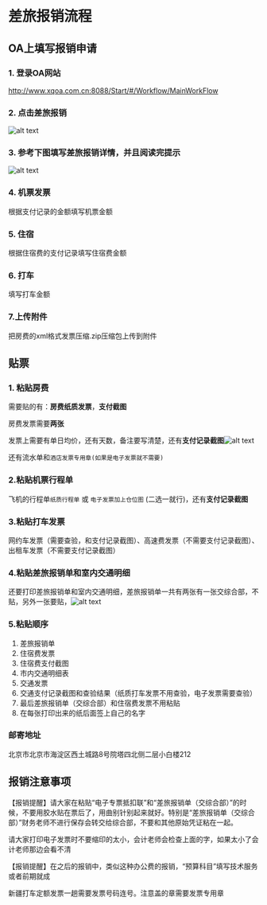 # 差旅报销流程

## OA上填写报销申请

### 1. 登录OA网站

http://www.xqoa.com.cn:8088/Start/#/Workflow/MainWorkFlow

### 2. 点击差旅报销

![alt text](./image-1.png)

### 3. 参考下图填写差旅报销详情，并且阅读完提示

![alt text](./image.png)

### 4. 机票发票

根据支付记录的金额填写机票金额

### 5. 住宿

根据住宿费的支付记录填写住宿费金额

### 6. 打车

填写打车金额

### 7.上传附件

把房费的xml格式发票压缩.zip压缩包上传到附件

## 贴票

### 1. 粘贴房费

需要贴的有：**房费纸质发票**，**支付截图**

房费发票需要**两张**

发票上需要有单日均价，还有天数，备注要写清楚，还有**支付记录截图**![alt text](./image-2.png)

还有流水单和`酒店发票专用章(如果是电子发票就不需要)`

### 2.粘贴机票行程单

飞机的行程单`纸质行程单` 或 `电子发票加上仓位图` (二选一就行)，还有**支付记录截图**

### 3.粘贴打车发票

网约车发票（需要查验，和支付记录截图）、高速费发票（不需要支付记录截图）、出租车发票（不需要支付记录截图）

### 4.粘贴差旅报销单和室内交通明细

还要打印差旅报销单和室内交通明细，差旅报销单一共有两张有一张交综合部，不贴，另外一张要贴，![alt text](./image-3.png)

### 5.粘贴顺序

1. 差旅报销单
2. 住宿费发票
3. 住宿费支付截图
4. 市内交通明细表
5. 交通发票
6. 交通支付记录截图和查验结果（纸质打车发票不用查验，电子发票需要查验）
7. 最后差旅报销单（交综合部）和住宿费发票不用粘贴
8. 在每张打印出来的纸后面签上自己的名字

### 邮寄地址

北京市北京市海淀区西土城路8号院塔四北侧二层小白楼212

## 报销注意事项

【报销提醒】请大家在粘贴“电子专票抵扣联”和“差旅报销单（交综合部）”的时候，不要用胶水贴在票后了，用曲别针别起来就好。特别是“差旅报销单（交综合部）”财务老师不进行保存会转交给综合部，不要和其他原始凭证粘在一起。

请大家打印电子发票时不要缩印的太小，会计老师会检查上面的字，如果太小了会计老师那边会看不清

【报销提醒】在之后的报销中，类似这种办公费的报销，“预算科目”填写技术服务或者前期就成

新疆打车定额发票一趟需要发票号码连号。注意盖的章需要发票专用章
